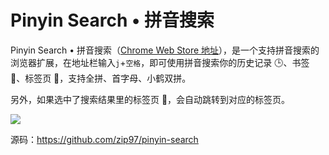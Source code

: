 # Pinyin Search • 拼音搜索

Pinyin Search • 拼音搜索（[Chrome Web Store 地址](https://chrome.google.com/webstore/detail/pinyinsearch-%E2%80%A2-%E6%8B%BC%E9%9F%B3%E6%90%9C%E7%B4%A2/fejaoeigldmlmkplacjhhmbclogihako)），是一个支持拼音搜索的浏览器扩展，在地址栏输入`j`+`空格`，即可使用拼音搜索你的历史记录 🕒、书签 🔖、标签页 🔳，支持全拼、首字母、小鹤双拼。

另外，如果选中了搜索结果里的标签页 🔳，会自动跳转到对应的标签页。

![](../../public/p1.png)

源码：https://github.com/zip97/pinyin-search